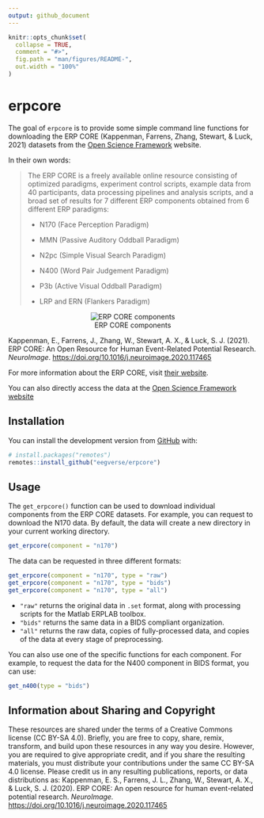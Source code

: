 ```yaml
---
output: github_document
---
```


<!-- README.md is generated from README.Rmd. Please edit that file -->

```r
knitr::opts_chunk$set(
  collapse = TRUE,
  comment = "#>",
  fig.path = "man/figures/README-",
  out.width = "100%"
)
```

# erpcore

The goal of `erpcore` is to provide some simple command line functions for downloading the ERP CORE (Kappenman, Farrens, Zhang, Stewart, & Luck, 2021) datasets from the [Open Science Framework](https://osf.io/) website.

In their own words:

> The ERP CORE is a freely available online resource consisting of optimized paradigms, experiment control scripts, example data from 40 participants, data processing pipelines and analysis scripts, and a broad set of results for 7 different ERP components obtained from 6 different ERP paradigms:
>
> -   N170 (Face Perception Paradigm)
>
> -   MMN (Passive Auditory Oddball Paradigm)
>
> -   N2pc (Simple Visual Search Paradigm)
>
> -   N400 (Word Pair Judgement Paradigm)
>
> -   P3b (Active Visual Oddball Paradigm)
>
> -   LRP and ERN (Flankers Paradigm)

<center>

![ERP CORE components](https://images.squarespace-cdn.com/content/v1/5abefa62d274cb16de90e935/1607295176882-299LXAX6HQDAVXTOGEZN/ke17ZwdGBToddI8pDm48kAkf_b2_D9TWbiyP0N7V4rwUqsxRUqqbr1mOJYKfIPR7LoDQ9mXPOjoJoqy81S2I8PaoYXhp6HxIwZIk7-Mi3Tsic-L2IOPH3Dwrhl-Ne3Z2_qvAvDjSegT0JnqIGXgpCjZQtO2QR5CCUQNW-e73k9gfdurHDt8XjyaGurlSWvQe/ERP_CORE_Summary.jpg?format=500w)

</center>

Kappenman, E., Farrens, J., Zhang, W., Stewart, A. X., & Luck, S. J. (2021). ERP CORE: An Open Resource for Human Event-Related Potential Research. *NeuroImage*. <https://doi.org/10.1016/j.neuroimage.2020.117465>

For more information about the ERP CORE, visit [their website](https://erpinfo.org/erp-core).

You can also directly access the data at the [Open Science Framework website](https://doi.org/10.18115/D5JW4R)

## Installation

You can install the development version from [GitHub](https://github.com/) with:

``` r
# install.packages("remotes")
remotes::install_github("eegverse/erpcore")
```

## Usage

The `get_erpcore()` function can be used to download individual components from the ERP CORE datasets. For example, you can request to download the N170 data. By default, the data will create a new directory in your current working directory.

```r
get_erpcore(component = "n170")
```

The data can be requested in three different formats:

```r
get_erpcore(component = "n170", type = "raw")
get_erpcore(component = "n170", type = "bids")
get_erpcore(component = "n170", type = "all")
```

-   `"raw"` returns the original data in `.set` format, along with processing scripts for the Matlab ERPLAB toolbox.
-   `"bids"` returns the same data in a BIDS compliant organization.
-   `"all"` returns the raw data, copies of fully-processed data, and copies of the data at every stage of preprocessing.

You can also use one of the specific functions for each component. For example, to request the data for the N400 component in BIDS format, you can use:

```r
get_n400(type = "bids")
```

## Information about Sharing and Copyright

These resources are shared under the terms of a Creative Commons license (CC BY-SA 4.0). Briefly, you are free to copy, share, remix, transform, and build upon these resources in any way you desire. However, you are required to give appropriate credit, and if you share the resulting materials, you must distribute your contributions under the same CC BY-SA 4.0 license. Please credit us in any resulting publications, reports, or data distributions as: Kappenman, E. S., Farrens, J. L., Zhang, W., Stewart, A. X., & Luck, S. J. (2020). ERP CORE: An open resource for human event-related potential research. *NeuroImage.* <https://doi.org/10.1016/j.neuroimage.2020.117465>

